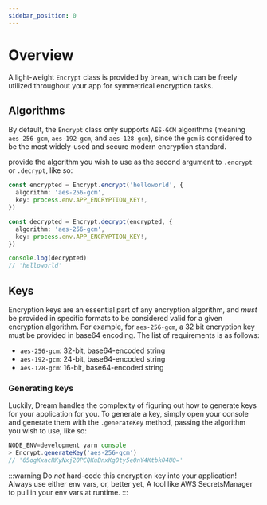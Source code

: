 ```yaml
---
sidebar_position: 0
---
```


# Overview

A light-weight `Encrypt` class is provided by `Dream`, which can be freely utilized throughout your app for symmetrical encryption tasks.

## Algorithms

By default, the `Encrypt` class only supports `AES-GCM` algorithms (meaning `aes-256-gcm`, `aes-192-gcm`, and `aes-128-gcm`), since the `gcm` is considered to be the most widely-used and secure modern encryption standard.

provide the algorithm you wish to use as the second argument to `.encrypt` or `.decrypt`, like so:

```ts
const encrypted = Encrypt.encrypt('helloworld', {
  algorithm: 'aes-256-gcm',
  key: process.env.APP_ENCRYPTION_KEY!,
})

const decrypted = Encrypt.decrypt(encrypted, {
  algorithm: 'aes-256-gcm',
  key: process.env.APP_ENCRYPTION_KEY!,
})

console.log(decrypted)
// 'helloworld'
```

## Keys

Encryption keys are an essential part of any encryption algorithm, and _must_ be provided in specific formats to be considered valid for a given encryption algorithm. For example, for `aes-256-gcm`, a 32 bit encryption key must be provided in base64 encoding. The list of requirements is as follows:

- `aes-256-gcm`: 32-bit, base64-encoded string
- `aes-192-gcm`: 24-bit, base64-encoded string
- `aes-128-gcm`: 16-bit, base64-encoded string

### Generating keys

Luckily, Dream handles the complexity of figuring out how to generate keys for your application for you. To generate a key, simply open your console and generate them with the `.generateKey` method, passing the algorithm you wish to use, like so:

```ts
NODE_ENV=development yarn console
> Encrypt.generateKey('aes-256-gcm')
// '65ogKxacRKyNxj20PCQKuBnxKgOty5eQnY4Ktbk04U0='
```

:::warning
Do _not_ hard-code this encryption key into your application! Always use either env vars, or, better yet, A tool like AWS SecretsManager to pull in your env vars at runtime.
:::
